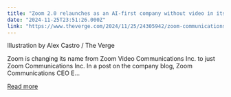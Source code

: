 ```yaml
---
title: "Zoom 2.0 relaunches as an AI-first company without video in its name"
date: "2024-11-25T23:51:26.000Z"
link: "https://www.theverge.com/2024/11/25/24305942/zoom-communications-rename-ai-first-company"
---
```


Illustration by Alex Castro / The Verge
    

  
Zoom is changing its name from Zoom Video Communications Inc. to just Zoom Communications Inc. In a post on the company blog, Zoom Communications CEO E...

[Read more](https://www.theverge.com/2024/11/25/24305942/zoom-communications-rename-ai-first-company)
